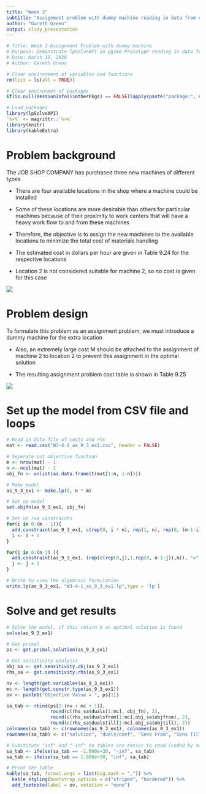 ---
title: "Week 3"
subtitle: "Assignment problem with dummy machine reading in data from csv and looping"
author: "Gareth Green"
output: slidy_presentation
---

```{r echo = FALSE}
# Title: Week 3-Assignment Problem with dummy machine
# Purpose: Demonstrate lpSolveAPI on pg348 Prototype reading in data from csv
# Date: March 15, 2020
# Author: Gareth Green

```

```{r echo = FALSE}
# Clear environment of variables and functions
rm(list = ls(all = TRUE)) 

# Clear environmet of packages
if(is.null(sessionInfo()$otherPkgs) == FALSE)lapply(paste("package:", names(sessionInfo()$otherPkgs), sep=""), detach, character.only = TRUE, unload = TRUE)

```

```{r echo = FALSE}
# Load packages
library(lpSolveAPI)
`%>%` <- magrittr::`%>%`
library(knitr)
library(kableExtra)

```
  

Problem background
=============================================

The JOB SHOP COMPANY has purchased three new machines of different types   

+ There are four available locations in the shop where a machine could be installed   

+ Some of these locations are more desirable than others for particular machines because of their proximity to work centers that will have a heavy work flow to and from these machines 

+ Therefore, the objective is to assign the new machines to the available locations to minimize the total cost of materials handling  

+ The estimated cost in dollars per hour are given in Table 9.24 for the respective locations  

+ Location 2 is not considered suitable for machine 2, so no cost is given for this case  

![](9_3_tab_9_24.JPG)


Problem design
=============================================

To formulate this problem as an assignment problem, we must introduce a dummy machine for the extra location  

+ Also, an extremely large cost M should be attached to the assignment of machine 2 to location 2 to prevent this assignment in the optimal solution  

+ The resulting assignment problem cost table is shown in Table 9.25  

![](9_3_tab_9_25.JPG)

Set up the model from CSV file and loops
=============================================

```{r}
# Read in data file of costs and rhs
mat <- read.csv("W3-4-1_as_9_3_ex1.csv", header = FALSE)

# Seperate out objective function
m <- nrow(mat) - 1
n <- ncol(mat) - 1
obj_fn <- unlist(as.data.frame(t(mat[1:m, 1:n])))

# Make model
as_9_3_ex1 <- make.lp(0, n * m)

# Set up model
set.objfn(as_9_3_ex1, obj_fn)

# Set up row constraints
for(i in 0:(m - 1)){ 
  add.constraint(as_9_3_ex1, c(rep(0, i * n), rep(1, n), rep(0, (m-1-i) * n)), "=", mat[(i+1),(n+1)])
  i <- i + 1
}

for(j in 0:(n-1) ){ 
  add.constraint(as_9_3_ex1, (rep(c(rep(0,j),1,rep(0, n-1-j)),m)), "=", mat[(m+1),(j+1)])
  j <- j + 1
}

# Write to view the algebraic formulation
write.lp(as_9_3_ex1, "W3-4-1_as_9_3_ex1.lp",type = 'lp')

```


Solve and get results
=============================================

```{r}

# Solve the model, if this return 0 an optimal solution is found
solve(as_9_3_ex1)

```

```{r echo = FALSE, include = FALSE}
# Get primal
ps <- get.primal.solution(as_9_3_ex1)

# Get sensitivity analysis
obj_sa <- get.sensitivity.obj(as_9_3_ex1)
rhs_sa <- get.sensitivity.rhs(as_9_3_ex1)

nv <- length(get.variables(as_9_3_ex1))
mc <- length(get.constr.type(as_9_3_ex1))
ov <- paste0("Objective Value = ", ps[1])

sa_tab <- rbind(ps[2:(nv + mc + 1)], 
                round(c(rhs_sa$duals[1:mc], obj_fn), 2),
                round(c(rhs_sa$dualsfrom[1:mc],obj_sa$objfrom), 2),
                round(c(rhs_sa$dualstill[1:mc],obj_sa$objtill), 2)) 
colnames(sa_tab) <- c(rownames(as_9_3_ex1), colnames(as_9_3_ex1))
rownames(sa_tab) <- c("solution", "duals/coef", "Sens From", "Sens Till")      

# Substitute "inf" and "-inf" so tables are easier to read (coded by two classmates!)
sa_tab <- ifelse(sa_tab == -1.000e+30, "-inf", sa_tab)
sa_tab <- ifelse(sa_tab == 1.000e+30, "inf", sa_tab)

```

```{r echo = FALSE}
# Print the table
kable(sa_tab, format.args = list(big.mark = ",")) %>%
  kable_styling(bootstrap_options = c("striped", "bordered")) %>% 
  add_footnote(label = ov, notation = "none")

```
